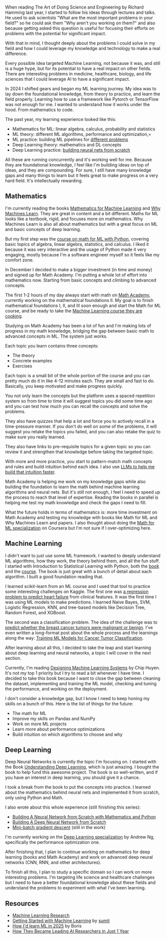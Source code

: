 <SmoothRender>

When reading The Art of Doing Science and Engineering by Richard Hamming last year, I started to follow his ideas through lectures and talks. He used to ask scientists "What are the most important problems in your field?" so he could ask them "Why aren't you working on them?" and also because getting asked this question is useful for focusing their efforts on problems with the potential for significant impact.

With that in mind, I thought deeply about the problems I could solve in my field and how I could leverage my knowledge and technology to make a real difference.

Every possible idea targeted Machine Learning, not because it was, and still is a huge hype, but for its potential to have a real impact on other fields. There are interesting problems in medicine, healthcare, biology, and life sciences that I could leverage AI to have a significant impact.

In 2024 I shifted gears and began my ML learning journey. My idea was to lay down the foundational knowledge, from theory to practice, and learn the field properly. Learning how to use a framework like Pytorch or TensorFlow was not enough for me. I wanted to understand how it works under the hood. From mathematics to code.

The past year, my learning experience looked like this:

- Mathematics for ML: linear algebra, calculus, probability and statistics
- ML theory: different ML algorithms, performance and optimization,=
- ML practice: building ML pipelines for [different problems](https://www.iamtk.co/training-ml-models-for-cancer-tumor-classification)
- Deep Learning theory: mathematics and DL concepts
- Deep Learning practice: [building neural nets from scratch](https://www.iamtk.co/building-a-neural-network-from-scratch-with-mathematics-and-python)

All these are running concurrently and it's working well for me. Because they are foundational knowledge, I feel like I'm building ideas on top of ideas, and they are compounding. For sure, I still have many knowledge gaps and many things to learn but it feels great to make progress on a very hard field. It's intellectually rewarding.

## Mathematics

I'm currently reading the books [Mathematics for Machine Learning](https://mml-book.github.io/) and [Why Machines Learn](https://www.amazon.com/Why-Machines-Learn-Elegant-Behind/dp/0593185749). They are great in content and a bit different. Maths for ML looks like a textbook, rigid, and focuses more on mathematics. Why Machines Learn is also all about mathematics but with a great focus on ML and basic concepts of deep learning.

But my first step was the [course on math for ML with Python](https://www.iamtk.co/series/mathematics-for-machine-learning), covering basic topics of algebra, linear algebra, statistics, and calculus. I liked it because it was very interactive and the usage of Python made it very engaging, mostly because I'm a software engineer myself so it feels like my comfort zone.

In December I decided to make a bigger investment (in time and money) and signed up for Math Academy. I'm putting a whole lot of effort into mathematics now. Starting from basic concepts and climbing to advanced concepts.

The first 1-2 hours of my day always start with math on [Math Academy](https://www.mathacademy.com/), currently working on the mathematical foundations II. My goal is to finish mathematical foundations I, II, and III soon enough and start the Math for ML course, and be ready to take the [Machine Learning course they are cooking](https://x.com/justinskycak/status/1846222957540266500).

Studying on Math Academy has been a lot of fun and I'm making lots of progress in my math knowledge, bridging the gap between basic math to advanced concepts in ML. The system just works.

Each topic you learn contains three concepts:

- The theory
- Concrete examples
- Exercises

Each topic is a small bit of the whole portion of the course and you can pretty much do it in like 4-12 minutes each. They are small and fast to do. Basically, you keep motivated and make progress quickly.

You not only learn the concepts but the platform uses a spaced repetition system so from time to time it will suggest topics you did some time ago and you can test how much you can recall the concepts and solve the problems.

They also have quizzes that help a lot and force you to actively recall in a time-pressure manner. If you don't do well on some of the problems, it will suggest you retake the topics you failed, and you can also retake the quiz to make sure you really learned.

They also have links to pre-requisite topics for a given topic so you can review it and strengthen that knowledge before taking the targeted topic.

With more and more practice, you start to pattern-match math concepts and rules and build intuition behind each idea. I also use [LLMs to help me build that intuition faster](https://x.com/i/timeline).

Math Academy is helping me work on my knowledge gaps while also building the foundation to learn the math behind machine learning algorithms and neural nets. But it's still not enough, I feel I need to speed up the process to reach that level of expertise. Reading the books in parallel is helping me test my math knowledge and check the gaps I need to fill.

What the future holds in terms of mathematics is: more time investment on Math Academy and testing my knowledge with books like Math for ML and Why Machines Learn and papers. I also thought about doing the [Math for ML specialization](https://www.coursera.org/specializations/mathematics-machine-learning) on Coursera but I'm not sure if I over-optimizing here.

## Machine Learning

I didn't want to just use some ML framework. I wanted to deeply understand ML algorithms, how they work, the theory behind them, and all the fun stuff. I started with Introduction to Statistical Learning with Python, both the [book](https://www.goodreads.com/book/show/178815107-an-introduction-to-statistical-learning) and the [course](https://www.edx.org/learn/python/stanford-university-statistical-learning-with-python). The book is just great with a bunch of detail about each algorithm. I built a good foundation reading that.

I learned scikit-learn from an ML course and I used that tool to practice some interesting challenges on Kaggle. The first one was [a regression problem to predict heart failure](https://github.com/imteekay/heart-failure-prediction) from clinical features. It was the first time I was using ML models to make predictions. I learned Naive Bayes, SVM, Logistic Regression, KNN, and tree-based models like Decision Tree, Random Forest, and XGBoost.

The second was a classification problem. The idea of the challenge was to [predict whether the breast cancer tumors were malignant or benign](https://github.com/imteekay/breast-cancer-prediction). I've even written a long-format post about the whole process and the learnings along the way: [Training ML Models for Cancer Tumor Classification](https://www.iamtk.co/training-ml-models-for-cancer-tumor-classification).

After learning about all this, I decided to take the leap and start learning about deep learning and neural networks, a topic I will cover in the next section.

Currently, I'm reading [Designing Machine Learning Systems](https://www.amazon.com/Designing-Machine-Learning-Systems-Huyen-ebook/dp/B0B1LGL2SR) by Chip Huyen. It's not my top 1 priority but I try to read a bit whenever I have time. I decided to take this book because I want to close the gap between cleaning the dataset, implementing and training the ML model, checking and tuning the performance, and working on the deployment.

I don't consider a knowledge gap, but I know I need to keep honing my skills on a bunch of this. Here is the list of things for the future:

- The math for ML
- Improve my skills on Pandas and NumPy
- Work on more ML projects
- Learn more about performance optimizations
- Build intuition on which algorithms to choose and why

## Deep Learning

Deep Neural Networks is currently the topic I'm focusing on. I started with the Book [Understanding Deep Learning](https://udlbook.github.io/udlbook/), which is just amazing. I bought the book to help fund this awesome project. The book is so well-written, and if you have an interest in deep learning, you should give it a chance.

I took a break from the book to put the concepts into practice. I learned about the mathematics behind neural nets and implemented it from scratch, only using Python and Math.

I also wrote about this whole experience (still finishing this series):

- [Building A Neural Network from Scratch with Mathematics and Python](https://www.iamtk.co/building-a-neural-network-from-scratch-with-mathematics-and-python)
- [Building A Deep Neural Network from Scratch](https://www.iamtk.co/building-a-deep-neural-network-from-scratch)
- [Mini-batch gradient descent](https://x.com/wordsofteekay/status/1878215575232479474) (still in the work)

I'm currently working on the [Deep Learning specialization](https://www.coursera.org/specializations/deep-learning) by Andrew Ng, specifically the performance optimization one.

After finishing that, I plan to continue working on mathematics for deep learning (books and Math Academy) and work on advanced deep neural networks (CNN, RNN, and other architectures).

To finish all this, I plan to study a specific domain so I can work on more interesting problems. I'm targeting life science and healthcare challenges but I need to have a better foundational knowledge about these fields and understand the problems to experiment with what I've been learning.

## Resources

- [Machine Learning Research](https://github.com/imteekay/machine-learning-research)
- [Getting Started with Machine Learning](https://www.sumit.ml/blog/getting-started-with-machine-learning) by [sumit](https://x.com/sumitdotml)
- [How I'd learn ML in 2025](https://www.youtube.com/watch?v=_xIwjmCH6D4) by Boris
- [How They Became Leading AI Researchers in Just 1 Year](https://www.youtube.com/watch?v=cPu3SecmgUU)

</SmoothRender>
